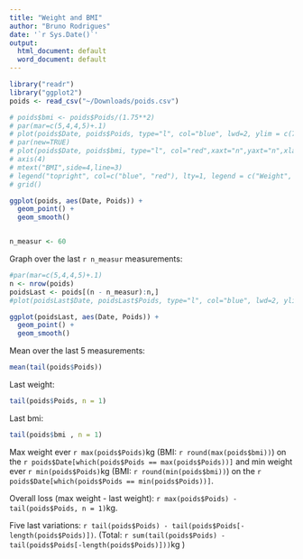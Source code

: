 ```yaml
---
title: "Weight and BMI"
author: "Bruno Rodrigues"
date: '`r Sys.Date()`'
output:
  html_document: default
  word_document: default
---
```


```r
library("readr")
library("ggplot2")
poids <- read_csv("~/Downloads/poids.csv")

```

```r
# poids$bmi <- poids$Poids/(1.75**2)
# par(mar=c(5,4,4,5)+.1)
# plot(poids$Date, poids$Poids, type="l", col="blue", lwd=2, ylim = c(70, 86), ylab = "Weight", xlab = "Date")
# par(new=TRUE)
# plot(poids$Date, poids$bmi, type="l", col="red",xaxt="n",yaxt="n",xlab="",ylab="")
# axis(4)
# mtext("BMI",side=4,line=3)
# legend("topright", col=c("blue", "red"), lty=1, legend = c("Weight", "BMI"))
# grid()

ggplot(poids, aes(Date, Poids)) +
  geom_point() +
  geom_smooth()


n_measur <- 60
```

Graph over the last `r n_measur` measurements:

```r
#par(mar=c(5,4,4,5)+.1)
n <- nrow(poids)
poidsLast <- poids[(n - n_measur):n,]
#plot(poidsLast$Date, poidsLast$Poids, type="l", col="blue", lwd=2, ylim = c(min(poidsLast$Poids), #max(poidsLast$Poids)), ylab = "Weight", xlab = "Date")

ggplot(poidsLast, aes(Date, Poids)) +
  geom_point() +
  geom_smooth()

```


Mean over the last 5 measurements:

```r
mean(tail(poids$Poids))
```

Last weight:

```r
tail(poids$Poids, n = 1)
```

Last bmi:

```r
tail(poids$bmi , n = 1)
```

Max weight ever `r max(poids$Poids)`kg (BMI: `r round(max(poids$bmi))`) on the 
`r poids$Date[which(poids$Poids == max(poids$Poids))]` and min weight ever 
`r min(poids$Poids)`kg (BMI: `r round(min(poids$bmi))`) on the 
`r poids$Date[which(poids$Poids == min(poids$Poids))]`.

Overall loss (max weight - last weight): 
`r max(poids$Poids) - tail(poids$Poids, n = 1)`kg.

Five last variations: `r tail(poids$Poids) - tail(poids$Poids[-length(poids$Poids)])`. (Total: `r sum(tail(poids$Poids) - tail(poids$Poids[-length(poids$Poids)]))`kg )

